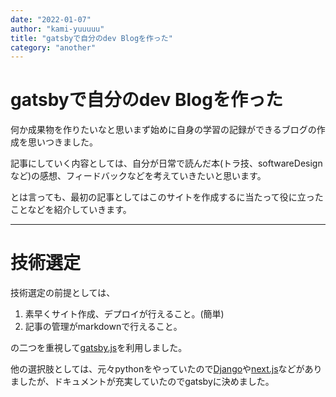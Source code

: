 ```yaml
---
date: "2022-01-07"
author: "kami-yuuuuu"
title: "gatsbyで自分のdev Blogを作った"
category: "another"
---
```

# gatsbyで自分のdev Blogを作った

何か成果物を作りたいなと思いまず始めに自身の学習の記録ができるブログの作成を思いつきました。

記事にしていく内容としては、自分が日常で読んだ本(トラ技、softwareDesignなど)の感想、フィードバックなどを考えていきたいと思います。

とは言っても、最初の記事としてはこのサイトを作成するに当たって役に立ったことなどを紹介していきます。

---
# 技術選定

技術選定の前提としては、  
1. 素早くサイト作成、デプロイが行えること。(簡単)
2. 記事の管理がmarkdownで行えること。　　

の二つを重視して[gatsby.js](https://www.gatsbyjs.com/)を利用しました。

他の選択肢としては、元々pythonをやっていたので[Django](https://www.djangoproject.com/)や[next.js](https://nextjs.org/)などがありましたが、ドキュメントが充実していたのでgatsbyに決めました。


